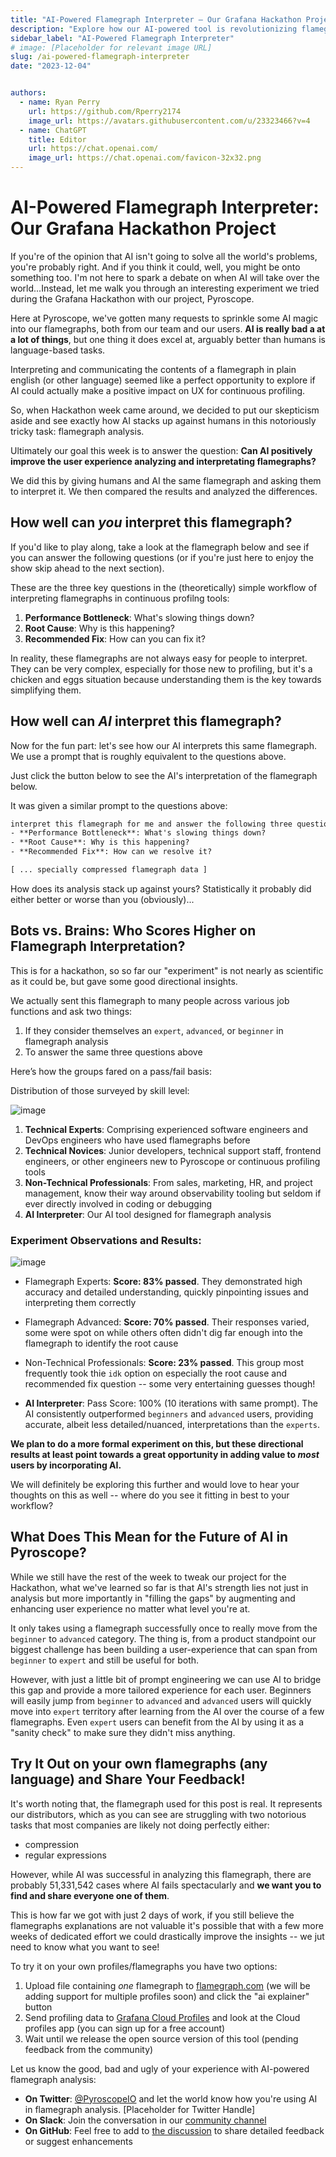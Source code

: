 ```yaml
---
title: "AI-Powered Flamegraph Interpreter – Our Grafana Hackathon Project"
description: "Explore how our AI-powered tool is revolutionizing flamegraph interpretation"
sidebar_label: "AI-Powered Flamegraph Interpreter"
# image: [Placeholder for relevant image URL]
slug: /ai-powered-flamegraph-interpreter
date: "2023-12-04"


authors:
  - name: Ryan Perry
    url: https://github.com/Rperry2174
    image_url: https://avatars.githubusercontent.com/u/23323466?v=4
  - name: ChatGPT
    title: Editor
    url: https://chat.openai.com/
    image_url: https://chat.openai.com/favicon-32x32.png
---
```




# AI-Powered Flamegraph Interpreter: Our Grafana Hackathon Project

If you're of the opinion that AI isn't going to solve all the world's problems, you're probably right. And if you think it could, well, you might be onto something too. I'm not here to spark a debate on when AI will take over the world...Instead, let me walk you through an interesting experiment we tried during the Grafana Hackathon with our project, Pyroscope.

Here at Pyroscope, we've gotten many requests to sprinkle some AI magic into our flamegraphs, both from our team and our users. **AI is really bad a at a lot of things**, but one thing it does excel at, arguably better than humans is language-based tasks. 

Interpreting and communicating the contents of a flamegraph in plain english (or other language) seemed like a perfect opportunity to explore if AI could actually make a positive impact on UX for continuous profiling.

So, when Hackathon week came around, we decided to put our skepticism aside and see exactly how AI stacks up against humans in this notoriously tricky task: flamegraph analysis.

Ultimately our goal this week is to answer the question: **Can AI positively improve the user experience analyzing and interpretating flamegraphs?**

We did this by giving humans and AI the same flamegraph and asking them to interpret it. We then compared the results and analyzed the differences.

## How well can _you_ interpret this flamegraph?

If you'd like to play along, take a look at the flamegraph below and see if you can answer the following questions (or if you're just here to enjoy the show skip ahead to the next section).

These are the three key questions in the (theoretically) simple workflow of interpreting flamegraphs in continuous profilng tools:

1. **Performance Bottleneck**: What's slowing things down?
2. **Root Cause**: Why is this happening?
3. **Recommended Fix**: How can you can fix it?

<Flamegraph profileData={DistributorCpu}></Flamegraph>

In reality, these flamegraphs are not always easy for people to interpret. They can be very complex, especially for those new to profiling, but it's a chicken and eggs situation because understanding them is the key towards simplifying them.

## How well can _AI_ interpret this flamegraph?

Now for the fun part: let's see how our AI interprets this same flamegraph. We use a prompt that is roughly equivalent to the questions above.

Just click the button below to see the AI's interpretation of the flamegraph below.

<OpenAI response={Response1}/>
<Flamegraph profileData={DistributorCpu}></Flamegraph>

It was given a similar prompt to the questions above:
```txt
interpret this flamegraph for me and answer the following three questions:
- **Performance Bottleneck**: What's slowing things down?
- **Root Cause**: Why is this happening?
- **Recommended Fix**: How can we resolve it?

[ ... specially compressed flamegraph data ]
```

How does its analysis stack up against yours? Statistically it probably did either better or worse than you (obviously)...



## Bots vs. Brains: Who Scores Higher on Flamegraph Interpretation?

This is for a hackathon, so so far our "experiment" is not nearly as scientific as it could be, but gave some good directional insights.

We actually sent this flamegraph to many people across various job functions and ask two things:
1. If they consider themselves an `expert`, `advanced`, or `beginner` in flamegraph analysis
2. To answer the same three questions above

Here’s how the groups fared on a pass/fail basis:

Distribution of those surveyed by skill level:

![image](https://github.com/grafana/pyroscope/assets/23323466/67969551-b830-47ca-bfb8-596d95a8d7d3)

1. **Technical Experts**: Comprising experienced software engineers and DevOps engineers who have used flamegraphs before
2. **Technical Novices**: Junior developers, technical support staff, frontend engineers, or other engineers new to Pyroscope or continuous profiling tools
3. **Non-Technical Professionals**: From sales, marketing, HR, and project management, know their way around observability tooling but seldom if ever directly involved in coding or debugging
4. **AI Interpreter**: Our AI tool designed for flamegraph analysis

### Experiment Observations and Results:

![image](https://github.com/grafana/pyroscope/assets/23323466/bacff852-16da-4ef4-9d03-6900196ec595)

- Flamegraph Experts: **Score: 83% passed**. They demonstrated high accuracy and detailed understanding, quickly pinpointing issues and interpreting them correctly
  
- Flamegraph Advanced: **Score: 70% passed**. Their responses varied, some were spot on while others often didn't dig far enough into the flamegraph to identify the root cause

- Non-Technical Professionals: **Score: 23% passed**. This group most frequently took thie `idk` option on especially the root cause and recommended fix question -- some very entertaining guesses though!

- **AI Interpreter**: Pass Score: 100% (10 iterations with same prompt). The AI consistently outperformed `beginners` and `advanced` users, providing accurate, albeit less detailed/nuanced, interpretations than the `experts`.

**We plan to do a more formal experiment on this, but these directional results at least point towards a great opportunity in adding value to _most_ users by incorporating AI.** 

We will definitely be exploring this further and would love to hear your thoughts on this as well -- where do you see it fitting in best to your workflow?

## What Does This Mean for the Future of AI in Pyroscope?

While we still have the rest of the week to tweak our project for the Hackathon, what we've learned so far is that AI's strength lies not just in analysis but more importantly in "filling the gaps" by augmenting and enhancing user experience no matter what level you're at. 

It only takes using a flamegraph successfully once to really move from the `beginner` to `advanced` category. The thing is, from a product standpoint our biggest challenge has been building a user-experience that can span from `beginner` to `expert` and still be useful for both.

However, with just a little bit of prompt engineering we can use AI to bridge this gap and provide a more tailored experience for each user. Beginners will easily jump from `beginner` to `advanced` and `advanced` users will quickly move into `expert` territory after learning from the AI over the course of a few flamegraphs. Even `expert` users can benefit from the AI by using it as a "sanity check" to make sure they didn't miss anything.

## Try It Out on your own flamegraphs (any language) and Share Your Feedback!

It's worth noting that, the flamegraph used for this post is real. It represents our distributors, which as you can see are struggling with two notorious tasks that most companies are likely not doing perfectly either: 
- compression
- regular expressions

However, while AI was successful in analyzing this flamegraph, there are probably 51,331,542 cases where AI fails spectacularly and **we want you to find and share everyone one of them**. 

This is how far we got with just 2 days of work, if you still believe the flamegraphs explanations are not valuable it's possible that with a few more weeks of dedicated effort we could drastically improve the insights -- we jut need to know what you want to see!

To try it on your own profiles/flamegraphs you have two options:
1. Upload file containing _one_ flamegraph to [flamegraph.com](http://flamegraph.com) (we will be adding support for multiple profiles soon) and click the "ai explainer" button
2. Send profiling data to [Grafana Cloud Profiles](https://grafana.com/auth/sign-up/create-user?pg=pyroscope-ai-blog) and look at the Cloud profiles app (you can sign up for a free account)
3. Wait until we release the open source version of this tool (pending feedback from the community)

Let us know the good, bad and ugly of your experience with AI-powered flamegraph analysis:
- **On Twitter**: [@PyroscopeIO](https://twitter.com/PyroscopeIO) and let the world know how you're using AI in flamegraph analysis. [Placeholder for Twitter Handle]
- **On Slack**: Join the conversation in our [community channel](https://grafana.slack.com/archives/C049PLMV8TB)
- **On GitHub**: Feel free to add to [the discussion](https://github.com/grafana/pyroscope/discussions/2797) to share detailed feedback or suggest enhancements


